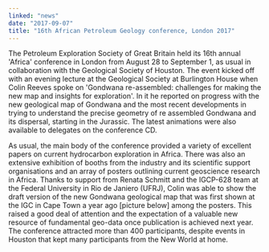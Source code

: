 ```yaml
---
linked: "news"
date: "2017-09-07"
title: "16th African Petroleum Geology conference, London 2017"
---
```


The Petroleum Exploration Society of Great Britain held its 16th annual 'Africa'
conference in  London from August 28 to September 1, as usual in collaboration
with the Geological Society of  Houston. The event kicked off with an evening
lecture at the Geological Society at Burlington  House when Colin Reeves spoke
on 'Gondwana re-assembled: challenges for making the new map  and insights for
exploration'. In it he reported on progress with the new geological map of
Gondwana and the most recent developments in trying to understand the precise
geometry of re assembled Gondwana and its dispersal, starting in the Jurassic.
The latest animations were also  available to delegates on the conference CD. 

As usual, the main body of the conference provided a variety of excellent papers
on current  hydrocarbon exploration in Africa. There was also an extensive
exhibition of booths from the  industry and its scientific support organisations
and an array of posters outlining current  geoscience research in Africa. Thanks
to support from Renata Schmitt and the IGCP-628 team at  the Federal University
in Rio de Janiero (UFRJ), Colin was able to show the draft version of the new
Gondwana geological map that was first shown at the IGC in Cape Town a year ago
[picture  below] among the posters. This raised a good deal of attention and the
expectation of a valuable  new resource of fundamental geo-data once publication
is achieved next year. The conference  attracted more than 400 participants,
despite events in Houston that kept many participants from  the New World at
home. 

<PublishDate />
